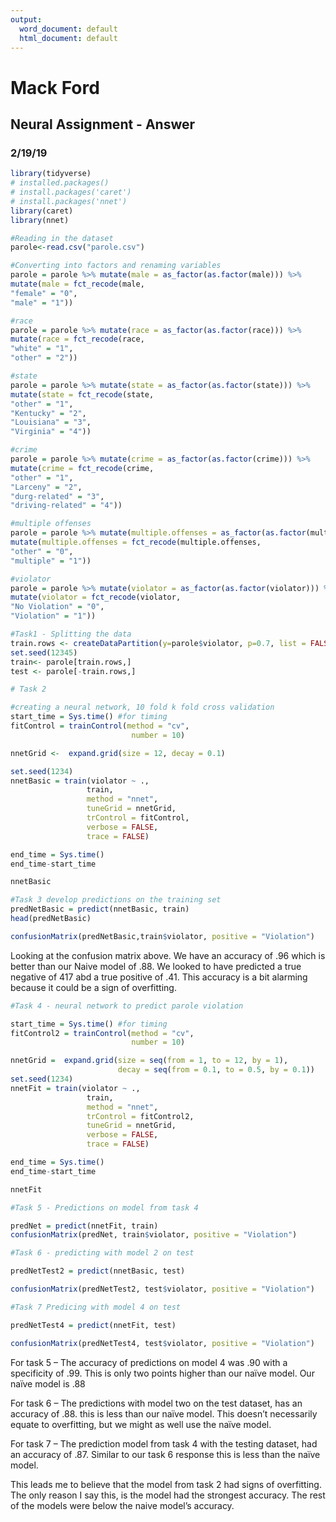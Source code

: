 ---
output:
  word_document: default
  html_document: default
---
# Mack Ford

## Neural Assignment - Answer

### 2/19/19



```{r}
library(tidyverse)
# installed.packages()
# install.packages('caret')
# install.packages('nnet')
library(caret)
library(nnet)
```


```{r}
#Reading in the dataset
parole<-read.csv("parole.csv")

#Converting into factors and renaming variables
parole = parole %>% mutate(male = as_factor(as.factor(male))) %>%
mutate(male = fct_recode(male,
"female" = "0",
"male" = "1"))

#race
parole = parole %>% mutate(race = as_factor(as.factor(race))) %>%
mutate(race = fct_recode(race,
"white" = "1",
"other" = "2"))

#state
parole = parole %>% mutate(state = as_factor(as.factor(state))) %>%
mutate(state = fct_recode(state,
"other" = "1",
"Kentucky" = "2",
"Louisiana" = "3",
"Virginia" = "4"))

#crime
parole = parole %>% mutate(crime = as_factor(as.factor(crime))) %>%
mutate(crime = fct_recode(crime,
"other" = "1",
"Larceny" = "2",
"durg-related" = "3",
"driving-related" = "4"))

#multiple offenses
parole = parole %>% mutate(multiple.offenses = as_factor(as.factor(multiple.offenses))) %>%
mutate(multiple.offenses = fct_recode(multiple.offenses,
"other" = "0",
"multiple" = "1"))

#violator
parole = parole %>% mutate(violator = as_factor(as.factor(violator))) %>%
mutate(violator = fct_recode(violator,
"No Violation" = "0",
"Violation" = "1"))

#Task1 - Splitting the data
train.rows <- createDataPartition(y=parole$violator, p=0.7, list = FALSE)
set.seed(12345)
train<- parole[train.rows,]
test <- parole[-train.rows,]

```



```{r}
# Task 2

#creating a neural network, 10 fold k fold cross validation
start_time = Sys.time() #for timing
fitControl = trainControl(method = "cv", 
                           number = 10)

nnetGrid <-  expand.grid(size = 12, decay = 0.1)

set.seed(1234)
nnetBasic = train(violator ~ ., 
                 train,
                 method = "nnet",
                 tuneGrid = nnetGrid,
                 trControl = fitControl,
                 verbose = FALSE,
                 trace = FALSE)

end_time = Sys.time()
end_time-start_time

nnetBasic
```



```{r}
#Task 3 develop predictions on the training set
predNetBasic = predict(nnetBasic, train)
head(predNetBasic)

confusionMatrix(predNetBasic,train$violator, positive = "Violation")

```


Looking at the confusion matrix above. We have an accuracy of .96 which is better than our Naive model of .88. We looked to have predicted a true negative of 417 abd a true positive of .41. This accuracy is a bit alarming because it could be a sign of overfitting. 


```{r}
#Task 4 - neural network to predict parole violation

start_time = Sys.time() #for timing
fitControl2 = trainControl(method = "cv", 
                           number = 10)

nnetGrid =  expand.grid(size = seq(from = 1, to = 12, by = 1), 
                        decay = seq(from = 0.1, to = 0.5, by = 0.1))
set.seed(1234)
nnetFit = train(violator ~ ., 
                 train,
                 method = "nnet",
                 trControl = fitControl2,
                 tuneGrid = nnetGrid,
                 verbose = FALSE,
                 trace = FALSE)

end_time = Sys.time()
end_time-start_time

nnetFit

```



```{r}
#Task 5 - Predictions on model from task 4

predNet = predict(nnetFit, train)
confusionMatrix(predNet, train$violator, positive = "Violation")

```


```{r}
#Task 6 - predicting with model 2 on test

predNetTest2 = predict(nnetBasic, test)

confusionMatrix(predNetTest2, test$violator, positive = "Violation")


```


```{r}
#Task 7 Predicing with model 4 on test

predNetTest4 = predict(nnetFit, test)

confusionMatrix(predNetTest4, test$violator, positive = "Violation")
```


For task 5 – The accuracy of predictions on model 4 was .90 with a specificity of .99. This is only two points higher than our naïve model. Our naïve model is .88


For task 6 – The predictions with model two on the test dataset, has an accuracy of .88. this is less than our naïve model. This doesn’t necessarily equate to overfitting, but we might as well use the naïve model.


For task 7 – The prediction model from task 4 with the testing dataset, had an accuracy of .87. Similar to our task 6 response this is less than the naïve model. 

This leads me to believe that the model from task 2 had signs of overfitting. The only reason I say this, is the model had the strongest accuracy. The rest of the models were below the naive model's accuracy. 